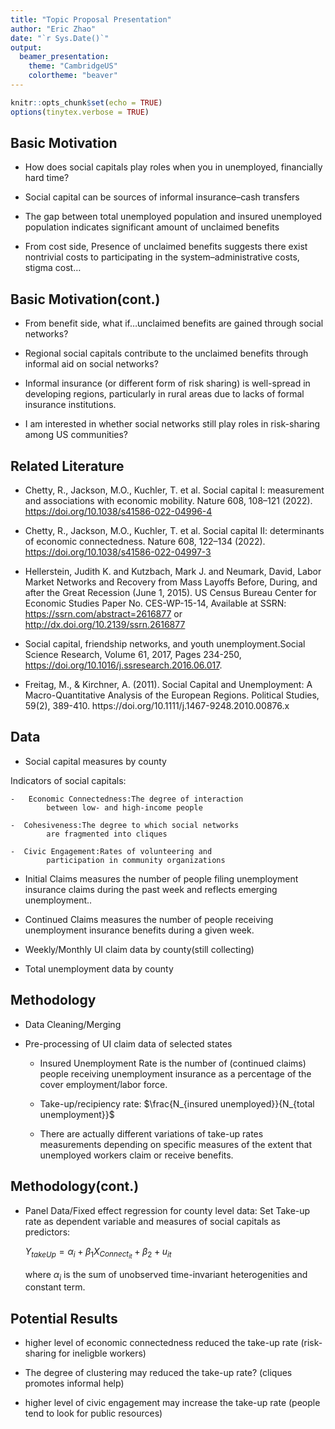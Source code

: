 ```yaml
---
title: "Topic Proposal Presentation"
author: "Eric Zhao"
date: "`r Sys.Date()`"
output: 
  beamer_presentation:
    theme: "CambridgeUS"
    colortheme: "beaver"
---
```


```r
knitr::opts_chunk$set(echo = TRUE)
options(tinytex.verbose = TRUE)

```

## Basic Motivation

-  How does social capitals play roles when you in unemployed, financially hard time?

-  Social capital can be sources of informal insurance--cash transfers

-  The gap between total unemployed population and insured unemployed population indicates significant amount of unclaimed benefits

-  From cost side, Presence of unclaimed benefits suggests there exist nontrivial costs to participating in the system--administrative costs, stigma cost...

## Basic Motivation(cont.)
-  From benefit side, what if...unclaimed benefits are gained through social networks?

-  Regional social capitals contribute to the unclaimed benefits through informal aid on social networks?

-  Informal insurance (or different form of risk sharing) is well-spread in developing regions, particularly in rural areas due to lacks of formal insurance institutions.

-  I am interested in whether social networks still play roles in risk-sharing among US communities?




## Related Literature

-   Chetty, R., Jackson, M.O., Kuchler, T. et al. Social capital I: measurement and associations with economic mobility. Nature 608, 108--121 (2022). <https://doi.org/10.1038/s41586-022-04996-4>

-   Chetty, R., Jackson, M.O., Kuchler, T. et al. Social capital II: determinants of economic connectedness. Nature 608, 122--134 (2022). <https://doi.org/10.1038/s41586-022-04997-3>

-   Hellerstein, Judith K. and Kutzbach, Mark J. and Neumark, David, Labor Market Networks and Recovery from Mass Layoffs Before, During, and after the Great Recession (June 1, 2015). US Census Bureau Center for Economic Studies Paper No. CES-WP-15-14, Available at SSRN: <https://ssrn.com/abstract=2616877> or <http://dx.doi.org/10.2139/ssrn.2616877>

-   Social capital, friendship networks, and youth unemployment.Social Science Research, Volume 61, 2017, Pages 234-250,
<https://doi.org/10.1016/j.ssresearch.2016.06.017>.

-   Freitag, M., & Kirchner, A. (2011). Social Capital and Unemployment: A Macro-Quantitative Analysis of the European Regions. Political Studies, 59(2), 389-410. https://doi.org/10.1111/j.1467-9248.2010.00876.x



## Data

-   Social capital measures by county 
   
   Indicators of social capitals:

    -   Economic Connectedness:The degree of interaction 
            between low- and high-income people 
            
    -  Cohesiveness:The degree to which social networks 
            are fragmented into cliques 
            
    -  Civic Engagement:Rates of volunteering and 
            participation in community organizations

-   Initial Claims measures the number of people filing unemployment insurance claims during the past week and reflects emerging unemployment..

-   Continued Claims measures the number of people receiving unemployment insurance benefits during a given week.

-   Weekly/Monthly UI claim data by county(still collecting)

-   Total unemployment data by county

## Methodology 

 -  Data Cleaning/Merging 
 
 -  Pre-processing of UI claim data of selected states
 
    -   Insured Unemployment Rate is the number of (continued claims) people receiving unemployment insurance as a percentage of the cover employment/labor force. 

    -   Take-up/recipiency rate: $\frac{N_{insured unemployed}}{N_{total unemployment}}$ 
    
    - There are actually different variations of take-up rates measurements depending on specific measures of the extent that unemployed workers claim or receive benefits.
    
## Methodology(cont.)
- Panel Data/Fixed effect regression for county level data:
    Set Take-up rate as dependent variable and measures of social capitals as predictors:
    
    $Y_{takeUp}=\alpha_i+\beta_1 X_{Connect_{it}}+\beta_2+u_{it}$
    
    where $\alpha_i$ is the sum of unobserved time-invariant heterogenities and constant term.
    

## Potential Results

- higher level of economic connectedness reduced the take-up rate (risk-sharing for ineligble workers)

- The degree of clustering may reduced the take-up rate? (cliques promotes informal help)

- higher level of civic engagement may increase the take-up rate (people tend to look for public resources)


